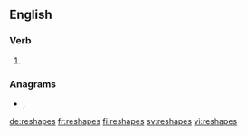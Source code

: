 ==English==

===Verb===
{{head|en|verb form}}

# {{en-third-person singular of|reshape}}

===Anagrams===
* {{l|en|aspheres}}, {{l|en|sphæres}}

[[de:reshapes]]
[[fr:reshapes]]
[[fi:reshapes]]
[[sv:reshapes]]
[[vi:reshapes]]